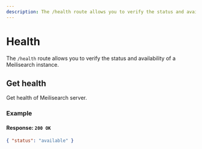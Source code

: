 ```yaml
---
description: The /health route allows you to verify the status and availability of a Meilisearch instance.
---
```


# Health

The `/health` route allows you to verify the status and availability of a Meilisearch instance.

## Get health

<RouteHighlighter method="GET" route="/health"/>

Get health of Meilisearch server.

### Example

<CodeSamples id="get_health_1" />

#### Response: `200 OK`

```json
{ "status": "available" }
```
